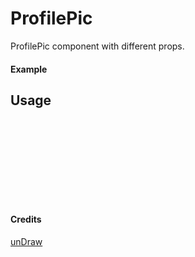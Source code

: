 
<Meta of={ProfilePic} title="unDraw/ProfilePic" />

# ProfilePic

ProfilePic component with different props.

#### Example

<Canvas of={ProfilePic.Primary} />

## Usage

```ts
import { ProfilePic } from "yadl-ui";

const Example = () => {
  return (
      <ProfilePic />
  );
};

export default Example;
```

#### Credits
[unDraw](https://undraw.co/illustrations)
